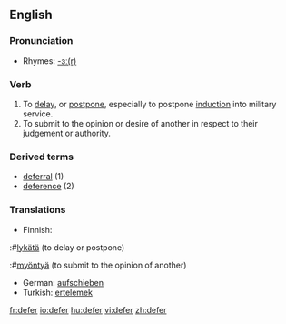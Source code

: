 ==English==

===Pronunciation===
*Rhymes: [[Rhymes:English:-ɜː(r)|-ɜː(r)]]

===Verb===
{{en-verb|defer|r|ing}}

# To [[delay]], or [[postpone]], especially to postpone [[induction]] into military service.
# To submit to the opinion or desire of another in respect to their judgement or authority.

===Derived terms===
*[[deferral]] (1)
*[[deference]] (2)

===Translations===
{{rfc-trans}}
{{top}}
*Finnish:
:#[[lykätä]] (to delay or postpone)
:#[[myöntyä]] (to submit to the opinion of another)
*German: [[aufschieben]]
*Turkish: [[ertelemek]]
{{mid}}
{{bottom}}

[[fr:defer]]
[[io:defer]]
[[hu:defer]]
[[vi:defer]]
[[zh:defer]]